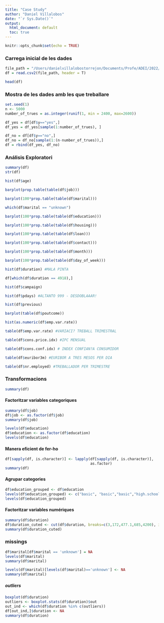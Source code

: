 ```yaml
---
title: "Case Study"
author: "Daniel Villalobos"
date: "`r Sys.Date()`"
output:
  html_document: default
  toc: true
---
```


```r
knitr::opts_chunk$set(echo = TRUE)
```

### Carrega inicial de les dades
```r
file_path = "/Users/danielvillalobostorrejon/Documents/Profe/ADEI/2022/segon_semestre/case_study/bank-additional-full.csv"
df = read.csv2(file_path, header = T)
```

```r
head(df)
```

### Mostra de les dades amb les que treballare
```r
set.seed(1)
n <- 5000
number_of_trues = as.integer(runif(1, min = 2400, max=2600))
```


```r
df_yes = df[df$y=="yes",]
df_yes = df_yes[sample(1:number_of_trues), ]

df_no = df[df$y=="no",]
df_no = df_no[sample(1:(n-number_of_trues)),]
df = rbind(df_yes, df_no)
```


### Análisis Exploratori

```r
summary(df)
str(df)
```


```r
hist(df$age)
```


```r
barplot(prop.table(table(df$job)))
```

```r
barplot(100*prop.table(table(df$marital)))

which(df$marital == "unknown")
```

```r
barplot(100*prop.table(table(df$education)))
```


```r
barplot(100*prop.table(table(df$housing)))
```

```r
barplot(100*prop.table(table(df$loan)))

```

```r

barplot(100*prop.table(table(df$contact)))
```


```r
barplot(100*prop.table(table(df$month)))

```

```r
barplot(100*prop.table(table(df$day_of_week)))

```

```r
hist(df$duration) #MALA PINTA

df[which(df$duration == 4918),]
```


```r
hist(df$campaign)

```

```r
hist(df$pdays) #ALTANTO 999 - DESDOBLAAAR! 

```

```r
hist(df$previous)

```

```r
barplot(table(df$poutcome))

```

```r
hist(as.numeric(df$emp.var.rate))
```

```r
table(df$emp.var.rate) #VARIACI? TREBALL TRIMESTRAL 

```

```r
table(df$cons.price.idx) #IPC MENSUAL

```

```r

table(df$cons.conf.idx) # INDEX CONFIAN?A CONSUMIDOR
```

```r

table(df$euribor3m) #EURIBOR A TRES MESOS PER DIA
```


```r
table(df$nr.employed) #TREBALLADOR PER TRIMESTRE
```



### Transformacions

```r
summary(df)
```

#### Factoritzar variables categoriques
```r
summary(df$job)
df$job <- as.factor(df$job)
summary(df$job)
```


```r
levels(df$education)
df$education <- as.factor(df$education)
levels(df$education)
```

#### Manera eficient de fer-ho
```r
df[sapply(df, is.character)] <- lapply(df[sapply(df, is.character)], 
                                       as.factor)
summary(df)
```

#### Agrupar categories

```r
df$education_grouped <- df$education
levels(df$education_grouped) <- c("basic", "basic","basic","high.school","illiterate", "professional.course", "university.degree", "unknown")
levels(df$education_grouped)
```

#### Factoritzar variables numériques
```r
summary(df$duration)
df$duration_cuted <- cut(df$duration, breaks=c(3,172,477.1,685,4200), include.lowest = T)
summary(df$duration_cuted)
```


### missings 
```r
df$marital[df$marital == 'unknown'] = NA
levels(df$marital)
summary(df$marital)

levels(df$marital)[levels(df$marital)=='unknown'] <- NA
summary(df$marital)
```

##### outliers
```r
boxplot(df$duration)
outliers <- boxplot.stats(df$duration)$out
out_ind <- which(df$duration %in% c(outliers))
df[out_ind,]$duration <- NA
summary(df$duration)
```

